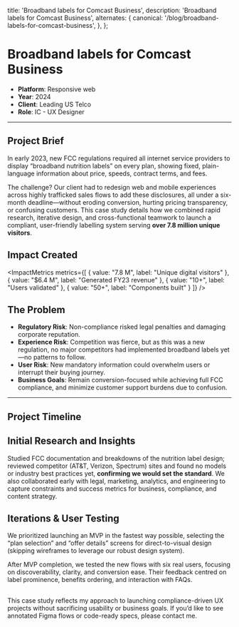   title: 'Broadband labels for Comcast Business',
  description:
    'Broadband labels for Comcast Business',
  alternates: {
    canonical: '/blog/broadband-labels-for-comcast-business',
  },
};

<Cover
  src="/broadband-labels-hero.jpg"
  alt="project hero image"
/>

# Broadband labels for Comcast Business

- **Platform**: Responsive web
- **Year**: 2024
- **Client**: Leading US Telco
- **Role**: IC - UX Designer

---

## Project Brief

In early 2023, new FCC regulations required all internet service providers to display “broadband nutrition labels” 
on every plan, showing fixed, plain-language information about price, speeds, contract terms, and fees. 

The challenge? 
Our client had to redesign web and mobile experiences across highly trafficked sales flows to add these disclosures, 
all under a six-month deadline—without eroding conversion, hurting pricing transparency, or confusing customers. 
This case study details how we combined rapid research, iterative design, and cross-functional teamwork to launch a compliant, 
user-friendly labelling system serving **over 7.8 million unique visitors**.

## Impact Created

<ImpactMetrics 
  metrics={[
    { value: "7.8 M", label: "Unique digital visitors" },
    { value: "$6.4 M", label: "Generated FY23 revenue" },
    { value: "10+", label: "Users validated" },
    { value: "50+", label: "Components built" }
  ]} 
/>

## The Problem

- **Regulatory Risk**: Non-compliance risked legal penalties and damaging corporate reputation.
- **Experience Risk**: Competition was fierce, but as this was a new regulation, no major competitors had implemented broadband labels yet—no patterns to follow.
- **User Risk**: New mandatory information could overwhelm users or interrupt their buying journey.
- **Business Goals**: Remain conversion-focused while achieving full FCC compliance, and minimize customer support burdens due to confusion.

---
## Project Timeline

<Cover
  src="/cs1/project-timeline.jpg"
  alt="Project timeline showing the development phases"
  caption="Project timeline visualization"
/>

## Initial Research and Insights

Studied FCC documentation and breakdowns of the nutrition label design; reviewed competitor (AT&T, Verizon, Spectrum) sites and found no models or industry best practices yet, **confirming we would set the standard**.
We also collaborated early with legal, marketing, analytics, and engineering to capture constraints and success metrics for business, compliance, and content strategy.

<Cover
  src="/cs1/comparison.jpg"
  alt="comparision between a traditional nutrition label vs. a FCC proposed broadband label"
  caption="comparision between a traditional nutrition label vs. a FCC proposed broadband label"
/>

## Iterations & User Testing

We prioritized launching an MVP in the fastest way possible, selecting the 
“plan selection” and “offer details”  screens for direct-to-visual design (skipping wireframes to 
leverage our robust design system). 

After MVP completion, we tested the new flows with six real users, focusing 
on discoverability, clarity, and conversion ease. Their feedback centred on label prominence, 
benefits ordering, and interaction with FAQs.

<Cover
  src="/cs1/1.jpg"
  alt="screen 1 - before"
  caption="screen 1 - before"
/>
<Cover
  src="/cs1/2.jpg"
  alt="screen 1 - test results"
  caption="screen 1 - test results"
/>
<Cover
  src="/cs1/3.jpg"
  alt="screen 1 - final design"
  caption="screen 1 - final design"
/>
<Cover
  src="/cs1/4.jpg"
  alt="screen 2 - before"
  caption="screen 2 - before"
/>
<Cover
  src="/cs1/5.jpg"
  alt="screen 2 - test results"
  caption="screen 2 - test results"
/>
<Cover
  src="/cs1/6.jpg"
  alt="screen 2 - final design"
  caption="screen 2 - final design"
/>
---
This case study reflects my approach to launching compliance-driven UX projects without sacrificing 
usability or business goals. If you’d like to see annotated Figma flows or code-ready specs, please contact me.
